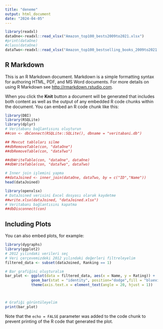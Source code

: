 ```yaml
---
title: "deneme"
output: html_document
date: "2024-04-05"
---
```


```r
library(readxl)
dataOne<-readxl::read_xlsx("Amazon_top100_bests2009to2021.xlsx")
#print(dataOne)
#class(dataOne)
dataTwo<-readxl::read_xlsx("Amazon_top100_bestselling_books_2009to2021.xlsx")
```

## R Markdown

This is an R Markdown document. Markdown is a simple formatting syntax for authoring HTML, PDF, and MS Word documents. For more details on using R Markdown see <http://rmarkdown.rstudio.com>.

When you click the **Knit** button a document will be generated that includes both content as well as the output of any embedded R code chunks within the document. You can embed an R code chunk like this:

```r
library(DBI)
library(RSQLite)
library(dplyr)
# Veritabanı bağlantısını oluşturun
##con <- dbConnect(RSQLite::SQLite(), dbname = "veritabani.db")

## Mevcut tabloları silme
##dbRemoveTable(con, "dataOne")
##dbRemoveTable(con, "dataTwo")

##dbWriteTable(con, "dataOne", dataOne)
##dbWriteTable(con, "dataTwo", dataTwo)

# Inner join işlemini yapma
##dataJoined <- inner_join(dataOne, dataTwo, by = c("ID","Name"))
head(dataJoined)

library(openxlsx)
# DataJoined verisini Excel dosyası olarak kaydetme
##write.xlsx(dataJoined, "dataJoined.xlsx")
# Veritabanı bağlantısını kapatma
##dbDisconnect(con)
```

## Including Plots

You can also embed plots, for example:

```r
library(dygraphs)
library(ggplot2)
# 2012 yılındaki verileri seç
# Veri çerçevemizdeki 2012 yılındaki değerleri filtreleyelim
filtered_data <- subset(dataJoined, Ranking == 1)

# Bar grafiğini oluşturalım
bar_plot <- ggplot(data = filtered_data, aes(x = Name, y = Rating)) +
            geom_bar(stat = "identity", position="dodge",fill = "blueviolet",colour="black")+
            theme(axis.text.x = element_text(angle = 20, hjust = 1))

            

# Grafiği görüntüleyelim
print(bar_plot)

```

Note that the `echo = FALSE` parameter was added to the code chunk to prevent printing of the R code that generated the plot.

```r

```


